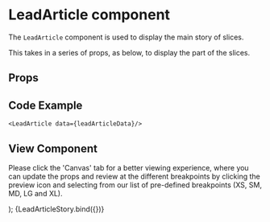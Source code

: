 
<Meta
  title="Newskit Components/Slices/LeadArticle"
  component={LeadArticle}
/>

# LeadArticle component
The `LeadArticle` component is used to display the main story of slices.

This takes in a series of props, as below, to display the part of the slices.

## Props
<Props of={LeadArticle} />

## Code Example
`<LeadArticle data={leadArticleData}/>`

## View Component
Please click the 'Canvas' tab for a better viewing experience, where you can update the props and review at the different breakpoints by clicking the preview icon and selecting from our list of pre-defined breakpoints (XS, SM, MD, LG and XL).

  <NewsKitProvider theme={TimesWebLightTheme}>
    <LeadArticle {...{headline, color, flag, summary, bylines, subHeadline, caption, image, url, tag, hasTagOrTimeToRead, imageTop}} />
  </NewsKitProvider>
);

<Story name="LeadArticle" args={{...leadArticleData}}>
  {LeadArticleStory.bind({})}
</Story>